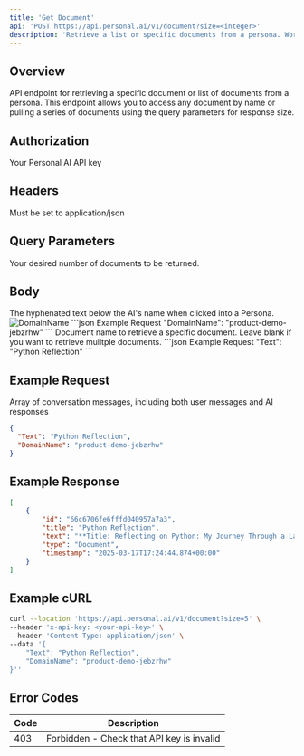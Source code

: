 ```yaml
---
title: 'Get Document'
api: 'POST https://api.personal.ai/v1/document?size=<integer>'
description: 'Retrieve a list or specific documents from a persona. Works in conjunction with the Update Document endpoint.'
---
```


## Overview

API endpoint for retrieving a specific document or list of documents from a persona. This endpoint allows you to access any document by name or pulling a series of documents using the query parameters for response size.

## Authorization
<ParamField header="x-api-key" type="string" required>
  Your Personal AI API key
</ParamField>


## Headers

<ParamField header="Content-Type" type="string" required>
  Must be set to application/json
</ParamField>

## Query Parameters
<ParamField query="size" type="integer" required>
  Your desired number of documents to be returned.
</ParamField>

## Body

<ParamField body="DomainName" type="string" required>
  The hyphenated text below the AI's name when clicked into a Persona.
<img alt="DomainName" classname="block dark:hidden" src="/images/domainname.png" />
```json Example Request
"DomainName": "product-demo-jebzrhw"
```
</ParamField>

<ParamField body="Text" type="string" optional>
  Document name to retrieve a specific document. Leave blank if you want to retrieve mulitple documents.
```json Example Request
"Text": "Python Reflection"
```
</ParamField>

## Example Request

<ResponseField name="array" type="array">
  Array of conversation messages, including both user messages and AI responses
</ResponseField>

```json Example Request
{
  "Text": "Python Reflection",
  "DomainName": "product-demo-jebzrhw"
}
```

## Example Response

```json Example Success Response
[
    {
        "id": "66c6706fe6fffd040957a7a3",
        "title": "Python Reflection",
        "text": "**Title: Reflecting on Python: My Journey Through a Language Revolution** When I first encountered Python, it was like meeting an old friend who instantly felt familiar and welcoming. I remember divin",
        "type": "Document",
        "timestamp": "2025-03-17T17:24:44.874+00:00"
    }
]
```

## Example cURL

```bash cURL
curl --location 'https://api.personal.ai/v1/document?size=5' \
--header 'x-api-key: <your-api-key>' \
--header 'Content-Type: application/json' \
--data '{
    "Text": "Python Reflection",
    "DomainName": "product-demo-jebzrhw"
}''
```

## Error Codes

| Code | Description |
| --- | --- |
| 403 | Forbidden - Check that API key is invalid |
